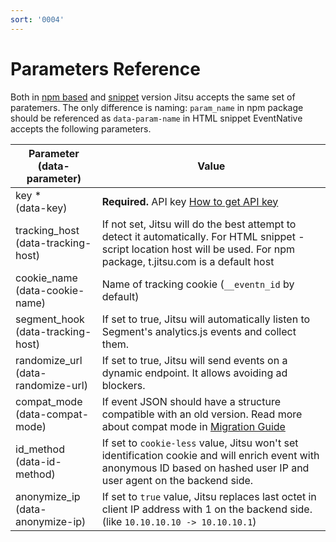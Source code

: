 ```yaml
---
sort: '0004'
---
```


# Parameters Reference


Both in [npm based](/docs/sending-data/js-sdk/package) and [snippet](/docs/sending-data/js-sdk/snippet) version Jitsu
accepts the same set of paratemers. The only difference is naming: `param_name` in npm package should be referenced
as `data-param-name` in HTML snippet
EventNative accepts the following parameters.

<table>
    <thead>
    <tr>
        <th>Parameter<br />
            (data- parameter)
        </th>
        <th>Value</th>
    </tr>
    </thead>
    <tbody>
    <tr>
        <td>key *<br />(data-key)</td>
        <td><b>Required.</b> API key <a href="/docs/configuration/authorization">How to get API key</a></td>
    </tr>
    <tr>
        <td>tracking_host<br />(<span style={{whiteSpace: 'nowrap'}}>data-tracking-host</span>)</td>
        <td>If not set, Jitsu will do the best attempt to detect it automatically. For HTML snippet - script location host will be used. For
            npm package, t.jitsu.com is a default host
        </td>
    </tr>
    <tr>
        <td>cookie_name<br />(<span style={{whiteSpace: 'nowrap'}}>data-cookie-name</span>)</td>
        <td>Name of tracking cookie (<code inline="true">__eventn_id</code> by default)</td>
    </tr>
    <tr>
        <td>segment_hook<br />(<span style={{whiteSpace: 'nowrap'}}>data-tracking-host</span>)</td>
        <td>If set to true, Jitsu will automatically listen to Segment's analytics.js events and collect them.</td>
    </tr>
    <tr>
        <td>randomize_url<br />(<span style={{whiteSpace: 'nowrap'}}>data-randomize-url</span>)</td>
        <td>If set to true, Jitsu will send events on a dynamic endpoint. It allows avoiding ad blockers.</td>
    </tr>
    <tr>
        <td>compat_mode<br />(<span style={{whiteSpace: 'nowrap'}}>data-compat-mode</span>)</td>
        <td>If event JSON should have a structure compatible with an old version. Read more about compat mode in <a href="/docs/sending-data/js-sdk/migrating">Migration Guide</a></td>
    </tr>
    <tr>
      <td>id_method<br />(<span style={{whiteSpace: 'nowrap'}}>data-id-method</span>)</td>
      <td>If set to <code inline="true">cookie-less</code> value, Jitsu won't set identification cookie and will enrich event with anonymous ID based on hashed user IP and user agent on the backend side.</td>
    </tr>
    <tr>
      <td>anonymize_ip<br />(<span style={{whiteSpace: 'nowrap'}}>data-anonymize-ip</span>)</td>
      <td>If set to <code inline="true">true</code> value, Jitsu replaces last octet in client IP address with 1 on the backend side. (like <code inline="true">10.10.10.10 -> 10.10.10.1</code>)</td>
    </tr>
    </tbody>
</table>
